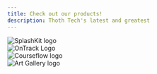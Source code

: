 ```yaml
---
title: Check out our products!
description: Thoth Tech's latest and greatest
---
```



<div class="splashkit">
  <LinkCard
    title="SplashKit"
    description="A C++ Software Development Kit. It is
    beginner-friendly to assist in introductory
    programming education, and can be used
    to create 2D games."
    href="/products/splashkit/0-overview/"
  />
  <img src="/splashkit.png" alt="SplashKit logo" class="pi" />
</div>

<div class="ontrack">
  <LinkCard
    title="OnTrack"
    description="OnTrack is an innovative Learning Management
    System that is designed for a skill-based
    course delivery model."
    href="/products/ontrack/example/"
  />
  <img src="/ontrack.png" alt="OnTrack Logo" class="pi" />
</div>

<div class="courseFlow">
  <LinkCard
    title="CourseFlow"
    description="This project aims to assists students and
    course directors in course planning and in
    comprehending the requirements of
    certain courses"
    href="/products/courseflow/example/"
  />
  <img src="/courseflow.png" alt="Courseflow logo" class="pi" />
</div>

<div class="artGallery">
  <LinkCard
    title="Art Gallery"
    description="An in development product being created to help 
    sell and advertise rural Art in Australia."
    href="/products/art-gallery/example.mdx"
  />
  <img src="/artgallery.png" alt="Art Gallery logo" class="pi" />
</div>
